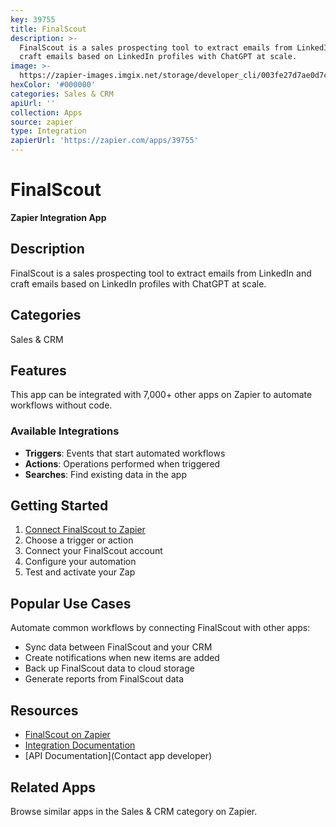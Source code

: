 ```yaml
---
key: 39755
title: FinalScout
description: >-
  FinalScout is a sales prospecting tool to extract emails from LinkedIn and
  craft emails based on LinkedIn profiles with ChatGPT at scale.
image: >-
  https://zapier-images.imgix.net/storage/developer_cli/003fe27d7ae0d7c377e52804de2e533c_4.png?auto=format%2Ccompress&ixlib=python-3.0.0&q=50
hexColor: '#000000'
categories: Sales & CRM
apiUrl: ''
collection: Apps
source: zapier
type: Integration
zapierUrl: 'https://zapier.com/apps/39755'
---
```

# FinalScout

**Zapier Integration App**

## Description

FinalScout is a sales prospecting tool to extract emails from LinkedIn and craft emails based on LinkedIn profiles with ChatGPT at scale.

## Categories

Sales & CRM

## Features

This app can be integrated with 7,000+ other apps on Zapier to automate workflows without code.

### Available Integrations

- **Triggers**: Events that start automated workflows
- **Actions**: Operations performed when triggered
- **Searches**: Find existing data in the app

## Getting Started

1. [Connect FinalScout to Zapier](https://zapier.com/apps/39755)
2. Choose a trigger or action
3. Connect your FinalScout account
4. Configure your automation
5. Test and activate your Zap

## Popular Use Cases

Automate common workflows by connecting FinalScout with other apps:

- Sync data between FinalScout and your CRM
- Create notifications when new items are added
- Back up FinalScout data to cloud storage
- Generate reports from FinalScout data

## Resources

- [FinalScout on Zapier](https://zapier.com/apps/39755)
- [Integration Documentation](https://zapier.com/apps/39755/integrations)
- [API Documentation](Contact app developer)

## Related Apps

Browse similar apps in the Sales & CRM category on Zapier.
